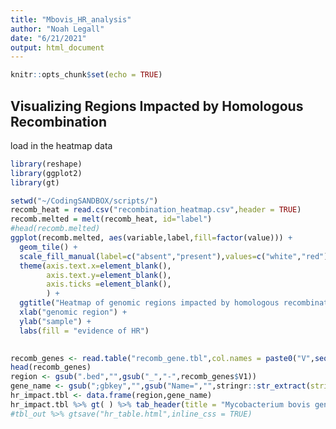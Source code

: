 ```yaml
---
title: "Mbovis_HR_analysis"
author: "Noah Legall"
date: "6/21/2021"
output: html_document
---
```


```r
knitr::opts_chunk$set(echo = TRUE)
```

## Visualizing Regions Impacted by Homologous Recombination 
load in the heatmap data

```r
library(reshape)
library(ggplot2)
library(gt)
```

```r
setwd("~/CodingSANDBOX/scripts/")
recomb_heat = read.csv("recombination_heatmap.csv",header = TRUE)
recomb.melted = melt(recomb_heat, id="label")
#head(recomb.melted)
ggplot(recomb.melted, aes(variable,label,fill=factor(value))) + 
  geom_tile() + 
  scale_fill_manual(label=c("absent","present"),values=c("white","red")) +
  theme(axis.text.x=element_blank(),
        axis.text.y=element_blank(),
        axis.ticks =element_blank(),
        ) +
  ggtitle("Heatmap of genomic regions impacted by homologous recombination") +
  xlab("genomic region") + 
  ylab("sample") +
  labs(fill = "evidence of HR")
  
```

```r
recomb_genes <- read.table("recomb_gene.tbl",col.names = paste0("V",seq_len(10)), fill=TRUE)
head(recomb_genes) 
region <- gsub(".bed","",gsub("_","-",recomb_genes$V1))
gene_name <- gsub(";gbkey","",gsub("Name=","",stringr::str_extract(string = recomb_genes$V10,pattern = "Name=.*;gbkey")))
hr_impact.tbl <- data.frame(region,gene_name)
hr_impact.tbl %>% gt( ) %>% tab_header(title = "Mycobacterium bovis genes impacted by homologous recombination") 
#tbl_out %>% gtsave("hr_table.html",inline_css = TRUE)
```